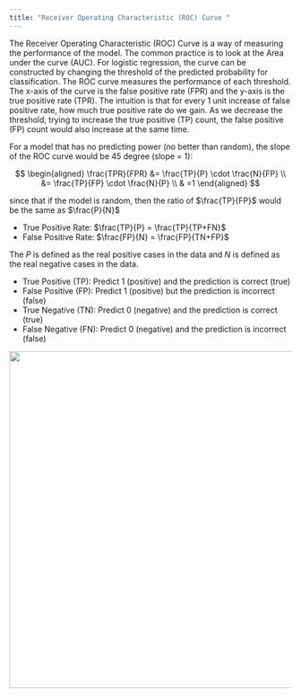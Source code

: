 ```yaml
---
title: "Receiver Operating Characteristic (ROC) Curve "
---
```


The Receiver Operating Characteristic (ROC) Curve is a way of measuring the performance of the model. The common practice is to look at the Area under the curve (AUC). For logistic regression, the curve can be constructed by changing the threshold of the predicted probability for classification. The ROC curve measures the performance of each threshold. The x-axis of the curve is the false positive rate (FPR) and the y-axis is the true positive rate (TPR). The intuition is that for every 1 unit increase of false positive rate, how much true positive rate do we gain. As we decrease the threshold, trying to increase the true positive (TP) count, the false positive (FP) count would also increase at the same time. 

For a model that has no predicting power (no better than random), the slope of the ROC curve would be 45 degree (slope = 1):

$$
\begin{aligned}
\frac{TPR}{FPR} &= \frac{TP}{P} \cdot \frac{N}{FP} \\
&= \frac{TP}{FP} \cdot \frac{N}{P} \\
& =1
\end{aligned}
$$

since that if the model is random, then the ratio of $\frac{TP}{FP}$ would be the same as $\frac{P}{N}$

* True Positive Rate: $\frac{TP}{P} = \frac{TP}{TP+FN}$
* False Positive Rate: $\frac{FP}{N} = \frac{FP}{TN+FP}$

The $P$ is defined as the real positive cases in the data and $N$ is defined as the real negative cases in the data.

* True Positive (TP): Predict 1 (positive) and the prediction is correct (true)
* False Positive (FP): Predict 1 (positive) but the prediction is incorrect (false)
* True Negative (TN): Predict 0 (negative) and the prediction is correct (true)
* False Negative (FN): Predict 0 (negative) and the prediction is incorrect (false)

<img src="ConfusionMatrix.png" height="600px" width="600px" />



